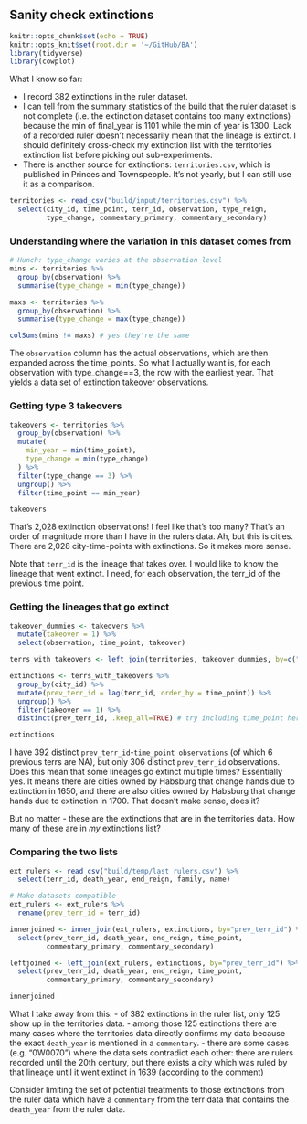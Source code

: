 ## Sanity check extinctions

```r
knitr::opts_chunk$set(echo = TRUE)
knitr::opts_knit$set(root.dir = '~/GitHub/BA')
library(tidyverse)
library(cowplot)
```

What I know so far:

- I record 382 extinctions in the ruler dataset.
- I can tell from the summary statistics of the build that the ruler dataset is not complete (i.e. the extinction dataset contains too many extinctions) because the min of final_year is 1101 while the min of year is 1300. Lack of a recorded ruler doesn't necessarily mean that the lineage is extinct. I should definitely cross-check my extinction list with the territories extinction list before picking out sub-experiments.
- There is another source for extinctions: `territories.csv`, which is published in Princes and Townspeople. It's not yearly, but I can still use it as a comparison.

```r
territories <- read_csv("build/input/territories.csv") %>% 
  select(city_id, time_point, terr_id, observation, type_reign, 
         type_change, commentary_primary, commentary_secondary)
```
### Understanding where the variation in this dataset comes from
```r
# Hunch: type_change varies at the observation level
mins <- territories %>% 
  group_by(observation) %>% 
  summarise(type_change = min(type_change))

maxs <- territories %>% 
  group_by(observation) %>% 
  summarise(type_change = max(type_change))

colSums(mins != maxs) # yes they're the same

```

The `observation` column has the actual observations, which are then expanded across the time_points. So what I actually want is, for each observation with type_change==3, the row with the earliest year. That yields a data set of extinction takeover observations.

### Getting type 3 takeovers
```r
takeovers <- territories %>% 
  group_by(observation) %>% 
  mutate(
    min_year = min(time_point),
    type_change = min(type_change)
  ) %>% 
  filter(type_change == 3) %>% 
  ungroup() %>% 
  filter(time_point == min_year)

takeovers
```

That's 2,028 extinction observations! I feel like that's too many? That's an order of magnitude more than I have in the rulers data. Ah, but this is cities. There are 2,028 city-time-points with extinctions. So it makes more sense.

Note that `terr_id` is the lineage that takes over. I would like to know the lineage that went extinct. I need, for each observation, the terr_id of the previous time point.

### Getting the lineages that go extinct
```r
takeover_dummies <- takeovers %>% 
  mutate(takeover = 1) %>% 
  select(observation, time_point, takeover)

terrs_with_takeovers <- left_join(territories, takeover_dummies, by=c("observation", "time_point"))

extinctions <- terrs_with_takeovers %>% 
  group_by(city_id) %>% 
  mutate(prev_terr_id = lag(terr_id, order_by = time_point)) %>% 
  ungroup() %>% 
  filter(takeover == 1) %>% 
  distinct(prev_terr_id, .keep_all=TRUE) # try including time_point here

extinctions
```

I have 392 distinct `prev_terr_id`-`time_point observations` (of which 6 previous terrs are NA), but only 306 distinct `prev_terr_id` observations. Does this mean that some lineages go extinct multiple times? Essentially yes. It means there are cities owned by Habsburg that change hands due to extinction in 1650, and there are also cities owned by Habsburg that change hands due to extinction in 1700. That doesn't make sense, does it?

But no matter - these are the extinctions that are in the territories data. How many of these are in *my* extinctions list?

### Comparing the two lists
```r
ext_rulers <- read_csv("build/temp/last_rulers.csv") %>% 
  select(terr_id, death_year, end_reign, family, name)

# Make datasets compatible
ext_rulers <- ext_rulers %>% 
  rename(prev_terr_id = terr_id)
```
```r
innerjoined <- inner_join(ext_rulers, extinctions, by="prev_terr_id") %>% 
  select(prev_terr_id, death_year, end_reign, time_point,
         commentary_primary, commentary_secondary)

leftjoined <- left_join(ext_rulers, extinctions, by="prev_terr_id") %>%
  select(prev_terr_id, death_year, end_reign, time_point,
         commentary_primary, commentary_secondary)

innerjoined
```

What I take away from this:
- of 382 extinctions in the ruler list, only 125 show up in the territories data.
- among those 125 extinctions there are many cases where the territories data directly confirms my data because the exact `death_year` is mentioned in a `commentary`.
- there are some cases (e.g. "0W0070") where the data sets contradict each other: there are rulers recorded until the 20th century, but there exists a city which was ruled by that lineage until it went extinct in 1639 (according to the comment)

Consider limiting the set of potential treatments to those extinctions from the ruler data which have a `commentary` from the terr data that contains the `death_year` from the ruler data.